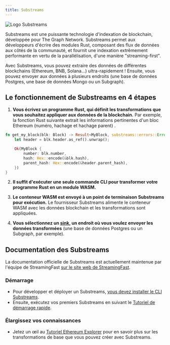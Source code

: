 ```yaml
---
title: Substreams
---
```


![Logo Substreams](/img/substreams-logo.png)

Substreams est une puissante technologie d'indexation de blockchain, développée pour The Graph Network. Substreams permet aux développeurs d'écrire des modules Rust, composant des flux de données aux côtés de la communauté, et fournit une indexation extrêmement performante en vertu de la parallélisation, d'une manière "streaming-first".

Avec Substreams, vous pouvez extraire des données de différentes blockchains (Ethereum, BNB, Solana...) ultra-rapidement ! Ensuite, vous pouvez envoyer aux données à plusieurs endroits (une base de données Postgres, une base de données Mongo ou un Subgraph).

## Le fonctionnement de Substreams en 4 étapes

1. **Vous écrivez un programme Rust, qui définit les transformations que vous souhaitez appliquer aux données de la blockchain.** Par exemple, la fonction Rust suivante extrait les informations pertinentes d'un bloc Ethereum (numéro, hachage et hachage parent) .

```rust
fn get_my_block(blk: Block) -> Result<MyBlock, substreams::errors::Error> {
    let header = blk.header.as_ref().unwrap();

    Ok(MyBlock {
        number: blk.number,
        hash: Hex::encode(&blk.hash),
        parent_hash: Hex::encode(&header.parent_hash),
    })
}
```

2. **Il suffit d'exécuter une seule commande CLI pour transformer votre programme Rust en un module WASM.**

3. **Le conteneur WASM est envoyé à un point de terminaison Substreams pour exécution.** Le fournisseur Substreams alimente le conteneur WASM avec les données blockchain et les transformations sont appliquées.

4. **Vous sélectionnez un [sink](https://substreams.streamingfast.io/developers-guide/sink-targets), un endroit où vous voulez envoyer les données transformées** (une base de données Postgres ou un Subgraph, par exemple).

## Documentation des Substreams

La documentation officielle de Substreams est actuellement maintenue par l'équipe de StreamingFast [sur le site web de StreamingFast](https://substreams.streamingfast.io/).

### Démarrage

- Pour développer et déployer un Substreams, [vous devez installer le CLI Substreams](https://substreams.streamingfast.io/getting-started/installing-the-cli).
- Ensuite, exécutez vos premiers Substreams en suivant le [Tutoriel de démarrage rapide](https://substreams.streamingfast.io/getting-started/quickstart).

### Élargissez vos connaissances

- Jetez un œil au [Tutoriel Ethereum Explorer](https://substreams.streamingfast.io/tutorials/overview/) pour en savoir plus sur les transformations de base que vous pouvez créer avec Substreams.
